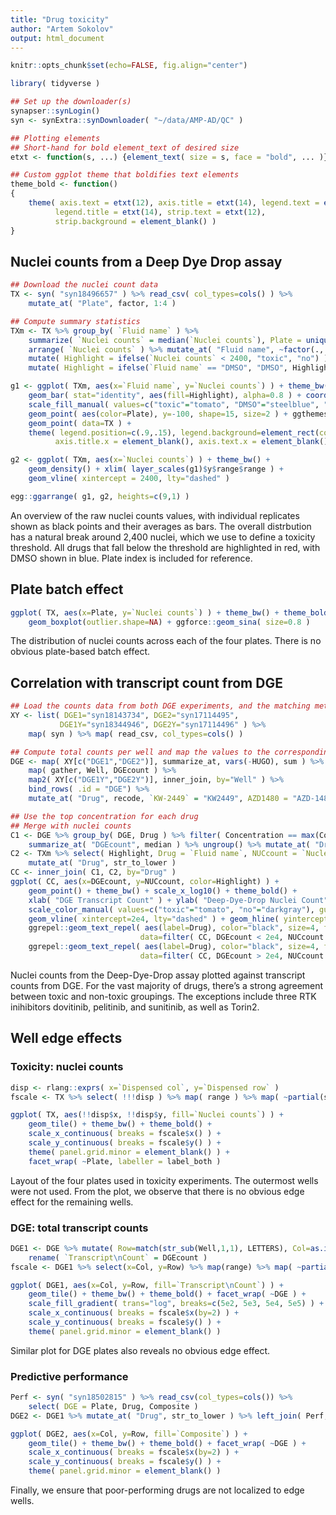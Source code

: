 ```yaml
---
title: "Drug toxicity"
author: "Artem Sokolov"
output: html_document
---
```


```r
knitr::opts_chunk$set(echo=FALSE, fig.align="center")

library( tidyverse )

## Set up the downloader(s)
synapser::synLogin()
syn <- synExtra::synDownloader( "~/data/AMP-AD/QC" )

## Plotting elements
## Short-hand for bold element_text of desired size
etxt <- function(s, ...) {element_text( size = s, face = "bold", ... )}

## Custom ggplot theme that boldifies text elements
theme_bold <- function()
{
    theme( axis.text = etxt(12), axis.title = etxt(14), legend.text = etxt(12),
          legend.title = etxt(14), strip.text = etxt(12),
          strip.background = element_blank() )
}
```

## Nuclei counts from a Deep Dye Drop assay

```r
## Download the nuclei count data
TX <- syn( "syn18496657" ) %>% read_csv( col_types=cols() ) %>%
    mutate_at( "Plate", factor, 1:4 )

## Compute summary statistics
TXm <- TX %>% group_by( `Fluid name` ) %>%
    summarize( `Nuclei counts` = median(`Nuclei counts`), Plate = unique(Plate) ) %>%
    arrange( `Nuclei counts` ) %>% mutate_at( "Fluid name", ~factor(.,.) ) %>%
    mutate( Highlight = ifelse(`Nuclei counts` < 2400, "toxic", "no") ) %>%
    mutate( Highlight = ifelse(`Fluid name` == "DMSO", "DMSO", Highlight) )

g1 <- ggplot( TXm, aes(x=`Fluid name`, y=`Nuclei counts`) ) + theme_bw() +
    geom_bar( stat="identity", aes(fill=Highlight), alpha=0.8 ) + coord_flip() +
    scale_fill_manual( values=c("toxic"="tomato", "DMSO"="steelblue", "no"="gray"), guide=FALSE ) +
    geom_point( aes(color=Plate), y=-100, shape=15, size=2 ) + ggthemes::scale_color_few() +
    geom_point( data=TX ) +
    theme( legend.position=c(.9,.15), legend.background=element_rect(color="black"),
          axis.title.x = element_blank(), axis.text.x = element_blank() )

g2 <- ggplot( TXm, aes(x=`Nuclei counts`) ) + theme_bw() +
    geom_density() + xlim( layer_scales(g1)$y$range$range ) +
    geom_vline( xintercept = 2400, lty="dashed" )

egg::ggarrange( g1, g2, heights=c(9,1) )
```

An overview of the raw nuclei counts values, with individual replicates shown as black points and their averages as bars. The overall distrbution has a natural break around 2,400 nuclei, which we use to define a toxicity threshold. All drugs that fall below the threshold are highlighted in red, with DMSO shown in blue. Plate index is included for reference.

## Plate batch effect

```r
ggplot( TX, aes(x=Plate, y=`Nuclei counts`) ) + theme_bw() + theme_bold() +
    geom_boxplot(outlier.shape=NA) + ggforce::geom_sina( size=0.8 )
```

The distribution of nuclei counts across each of the four plates. There is no obvious plate-based batch effect.

## Correlation with transcript count from DGE

```r
## Load the counts data from both DGE experiments, and the matching metadata
XY <- list( DGE1="syn18143734", DGE2="syn17114495",
           DGE1Y="syn18344946", DGE2Y="syn17114496" ) %>%
    map( syn ) %>% map( read_csv, col_types=cols() )

## Compute total counts per well and map the values to the corresponding drugs
DGE <- map( XY[c("DGE1","DGE2")], summarize_at, vars(-HUGO), sum ) %>%
    map( gather, Well, DGEcount ) %>%
    map2( XY[c("DGE1Y","DGE2Y")], inner_join, by="Well" ) %>%
    bind_rows( .id = "DGE") %>%
    mutate_at( "Drug", recode, `KW-2449` = "KW2449", AZD1480 = "AZD-1480" )

## Use the top concentration for each drug
## Merge with nuclei counts
C1 <- DGE %>% group_by( DGE, Drug ) %>% filter( Concentration == max(Concentration) ) %>%
    summarize_at( "DGEcount", median ) %>% ungroup() %>% mutate_at( "Drug", str_to_lower )
C2 <- TXm %>% select( Highlight, Drug = `Fluid name`, NUCcount = `Nuclei counts` ) %>%
    mutate_at( "Drug", str_to_lower )
CC <- inner_join( C1, C2, by="Drug" )
ggplot( CC, aes(x=DGEcount, y=NUCcount, color=Highlight) ) +
    geom_point() + theme_bw() + scale_x_log10() + theme_bold() +
    xlab( "DGE Transcript Count" ) + ylab( "Deep-Dye-Drop Nuclei Count" ) +
    scale_color_manual( values=c("toxic"="tomato", "no"="darkgray"), guide=FALSE ) +
    geom_vline( xintercept=2e4, lty="dashed" ) + geom_hline( yintercept=2400, lty="dashed" ) +
    ggrepel::geom_text_repel( aes(label=Drug), color="black", size=4, fontface="bold",
                             data=filter( CC, DGEcount < 2e4, NUCcount > 2400 ) ) +
    ggrepel::geom_text_repel( aes(label=Drug), color="black", size=4, fontface="bold",
                             data=filter( CC, DGEcount > 2e4, NUCcount < 2400 ) )

```

Nuclei counts from the Deep-Dye-Drop assay plotted against transcript counts from DGE. For the vast majority of drugs, there's a strong agreement between toxic and non-toxic groupings. The exceptions include three RTK inihibitors dovitinib, pelitinib, and sunitinib, as well as Torin2.

## Well edge effects

### Toxicity: nuclei counts

```r
disp <- rlang::exprs( x=`Dispensed col`, y=`Dispensed row` )
fscale <- TX %>% select( !!!disp ) %>% map( range ) %>% map( ~partial(seq,!!!.) )

ggplot( TX, aes(!!disp$x, !!disp$y, fill=`Nuclei counts`) ) +
    geom_tile() + theme_bw() + theme_bold() +
    scale_x_continuous( breaks = fscale$x() ) +
    scale_y_continuous( breaks = fscale$y() ) +
    theme( panel.grid.minor = element_blank() ) +
    facet_wrap( ~Plate, labeller = label_both )
```

Layout of the four plates used in toxicity experiments. The outermost wells were not used. From the plot, we observe that there is no obvious edge effect for the remaining wells.

### DGE: total transcript counts

```r
DGE1 <- DGE %>% mutate( Row=match(str_sub(Well,1,1), LETTERS), Col=as.integer(str_sub(Well,2)) ) %>%
    rename( `Transcript\nCount` = DGEcount )
fscale <- DGE1 %>% select(x=Col, y=Row) %>% map(range) %>% map( ~partial(seq,!!!.) )

ggplot( DGE1, aes(x=Col, y=Row, fill=`Transcript\nCount`) ) +
    geom_tile() + theme_bw() + theme_bold() + facet_wrap( ~DGE ) +
    scale_fill_gradient( trans="log", breaks=c(5e2, 5e3, 5e4, 5e5) ) +
    scale_x_continuous( breaks = fscale$x(by=2) ) +
    scale_y_continuous( breaks = fscale$y() ) +
    theme( panel.grid.minor = element_blank() )
```

Similar plot for DGE plates also reveals no obvious edge effect.

### Predictive performance

```r
Perf <- syn( "syn18502815" ) %>% read_csv(col_types=cols()) %>%
    select( DGE = Plate, Drug, Composite )
DGE2 <- DGE1 %>% mutate_at( "Drug", str_to_lower ) %>% left_join( Perf, by=c("DGE","Drug") )

ggplot( DGE2, aes(x=Col, y=Row, fill=`Composite`) ) +
    geom_tile() + theme_bw() + theme_bold() + facet_wrap( ~DGE ) +
    scale_x_continuous( breaks = fscale$x(by=2) ) +
    scale_y_continuous( breaks = fscale$y() ) +
    theme( panel.grid.minor = element_blank() )
```

Finally, we ensure that poor-performing drugs are not localized to edge wells.
